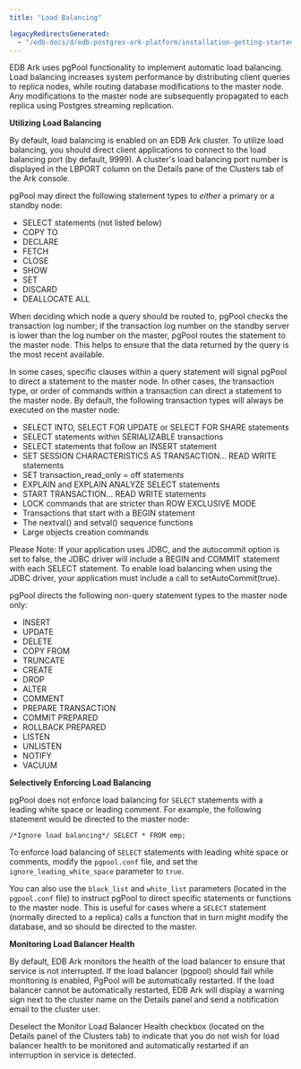 ```yaml
---
title: "Load Balancing"

legacyRedirectsGenerated:
  - "/edb-docs/d/edb-postgres-ark-platform/installation-getting-started/getting-started-guide/3.5/load_balancing.html"
---
```


<div id="load_balancing" class="registered_link"></div>

EDB Ark uses pgPool functionality to implement automatic load balancing. Load balancing increases system performance by distributing client queries to replica nodes, while routing database modifications to the master node. Any modifications to the master node are subsequently propagated to each replica using Postgres streaming replication.

**Utilizing Load Balancing**

By default, load balancing is enabled on an EDB Ark cluster. To utilize load balancing, you should direct client applications to connect to the load balancing port (by default, 9999). A cluster's load balancing port number is displayed in the LBPORT column on the Details pane of the Clusters tab of the Ark console.

pgPool may direct the following statement types to *either* a primary or a standby node:

-   SELECT statements (not listed below)
-   COPY TO
-   DECLARE
-   FETCH
-   CLOSE
-   SHOW
-   SET
-   DISCARD
-   DEALLOCATE ALL

When deciding which node a query should be routed to, pgPool checks the transaction log number; if the transaction log number on the standby server is lower than the log number on the master, pgPool routes the statement to the master node. This helps to ensure that the data returned by the query is the most recent available.

In some cases, specific clauses within a query statement will signal pgPool to direct a statement to the master node. In other cases, the transaction type, or order of commands within a transaction can direct a statement to the master node. By default, the following transaction types will always be executed on the master node:

-   SELECT INTO, SELECT FOR UPDATE or SELECT FOR SHARE statements
-   SELECT statements within SERIALIZABLE transactions
-   SELECT statements that follow an INSERT statement
-   SET SESSION CHARACTERISTICS AS TRANSACTION… READ WRITE statements
-   SET transaction_read_only = off statements
-   EXPLAIN and EXPLAIN ANALYZE SELECT statements
-   START TRANSACTION… READ WRITE statements
-   LOCK commands that are stricter than ROW EXCLUSIVE MODE
-   Transactions that start with a BEGIN statement
-   The nextval() and setval() sequence functions
-   Large objects creation commands

Please Note: If your application uses JDBC, and the autocommit option is set to false, the JDBC driver will include a BEGIN and COMMIT statement with each SELECT statement. To enable load balancing when using the JDBC driver, your application must include a call to setAutoCommit(true).

pgPool directs the following non-query statement types to the master node only:

-   INSERT
-   UPDATE
-   DELETE
-   COPY FROM
-   TRUNCATE
-   CREATE
-   DROP
-   ALTER
-   COMMENT
-   PREPARE TRANSACTION
-   COMMIT PREPARED
-   ROLLBACK PREPARED
-   LISTEN
-   UNLISTEN
-   NOTIFY
-   VACUUM

**Selectively Enforcing Load Balancing**

pgPool does not enforce load balancing for `SELECT` statements with a leading white space or leading comment. For example, the following statement would be directed to the master node:

`/*Ignore load balancing*/ SELECT * FROM emp;`

To enforce load balancing of `SELECT` statements with leading white space or comments, modify the `pgpool.conf` file, and set the `ignore_leading_white_space` parameter to `true`.

You can also use the `black_list` and `white_list` parameters (located in the `pgpool.conf` file) to instruct pgPool to direct specific statements or functions to the master node. This is useful for cases where a `SELECT` statement (normally directed to a replica) calls a function that in turn might modify the database, and so should be directed to the master.

**Monitoring Load Balancer Health**

By default, EDB Ark monitors the health of the load balancer to ensure that service is not interrupted. If the load balancer (pgpool) should fail while monitoring is enabled, PgPool will be automatically restarted. If the load balancer cannot be automatically restarted, EDB Ark will display a warning sign next to the cluster name on the Details panel and send a notification email to the cluster user.

Deselect the Monitor Load Balancer Health checkbox (located on the Details panel of the Clusters tab) to indicate that you do not wish for load balancer health to be monitored and automatically restarted if an interruption in service is detected.

